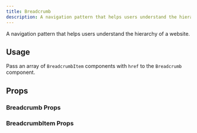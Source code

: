 ```yaml
---
title: Breadcrumb
description: A navigation pattern that helps users understand the hierarchy of a website.
---
```


A navigation pattern that helps users understand the hierarchy of a website.

<Demo fileName="breadcrumb.tsx" />

## Usage

Pass an array of `BreadcrumbItem` components with `href` to the `Breadcrumb` component.

## Props

### Breadcrumb Props

<PropsTable component="Breadcrumb" />

### BreadcrumbItem Props

<PropsTable component="BreadcrumbItem" />
